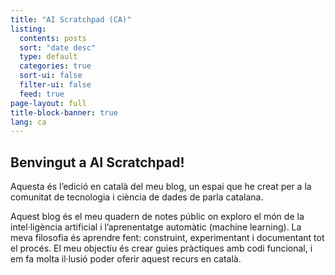 ```yaml
---
title: "AI Scratchpad (CA)"
listing:
  contents: posts
  sort: "date desc"
  type: default
  categories: true
  sort-ui: false
  filter-ui: false
  feed: true
page-layout: full
title-block-banner: true
lang: ca
---
```


## Benvingut a AI Scratchpad!

Aquesta és l’edició en català del meu blog, un espai que he creat per a la comunitat de tecnologia i ciència de dades de parla catalana.

Aquest blog és el meu quadern de notes públic on exploro el món de la intel·ligència artificial i l'aprenentatge automàtic (machine learning). La meva filosofia és aprendre fent: construint, experimentant i documentant tot el procés. El meu objectiu és crear guies pràctiques amb codi funcional, i em fa molta il·lusió poder oferir aquest recurs en català.